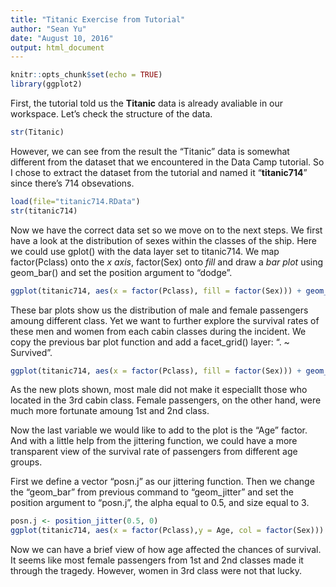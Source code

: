 ```yaml
---
title: "Titanic Exercise from Tutorial"
author: "Sean Yu"
date: "August 10, 2016"
output: html_document
---
```


```r
knitr::opts_chunk$set(echo = TRUE)
library(ggplot2)
```

First, the tutorial told us the **Titanic** data is already avaliable in our workspace. Let's check the structure of the data.

```r
str(Titanic)
```


However, we can see from the result the "Titanic" data is somewhat different from the dataset that we encountered in the Data Camp tutorial. So I chose to extract the dataset from the tutorial and named it "**titanic714**" since there's 714 obsevations.  


```r
load(file="titanic714.RData")
str(titanic714)
```

Now we have the correct data set so we move on to the next steps. We first have a look at the distribution of sexes within the classes of the ship. Here we could use gplot() with the data layer set to titanic714. We map factor(Pclass) onto the *x axis*, factor(Sex) onto *fill* and draw a *bar plot* using geom_bar() and set the position argument to "dodge".

```r
ggplot(titanic714, aes(x = factor(Pclass), fill = factor(Sex))) + geom_bar(position = "dodge")
```

These bar plots show us the distribution of male and female passengers amoung different class. Yet we want to further explore the survival rates of these men and women from each cabin classes during the incident. We copy the previous bar plot function and add a facet_grid() layer: ". ~ Survived".

```r
ggplot(titanic714, aes(x = factor(Pclass), fill = factor(Sex))) + geom_bar(position = "dodge") + facet_grid(". ~ Survived")
```

As the new plots shown, most male did not make it especiallt those who located in the 3rd cabin class. Female passengers, on the other hand, were much more fortunate amoung 1st and 2nd class. 

Now the last variable we would like to add to the plot is the "Age" factor. And with a little help from the jittering function, we could have a more transparent view of the survival rate of passengers from different age groups.

First we define a vector "posn.j" as our jittering function. Then we change the "geom_bar" from previous command to "geom_jitter" and set the position argument to  "posn.j", the alpha equal to 0.5, and size equal to 3.

```r
posn.j <- position_jitter(0.5, 0)
ggplot(titanic714, aes(x = factor(Pclass),y = Age, col = factor(Sex))) + geom_jitter(position = posn.j, size = 3, alpha = 0.5) + facet_grid(". ~ Survived")
```

Now we can have a brief view of how age affected the chances of survival. It seems like most female passengers from 1st and 2nd classes made it through the tragedy. However, women in 3rd class were not that lucky. 
